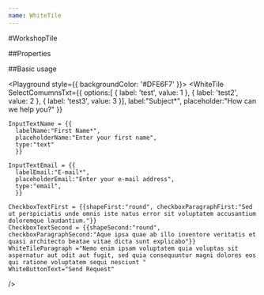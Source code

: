 ```yaml
---
name: WhiteTile
---
```



#WorkshopTile

##Properties

<PropsTable of={WhiteTile} />

##Basic usage

<Playground style={{ backgroundColor: '#DFE6F7' }}>
  <WhiteTile
  SelectComumnsTxt={{
    options:[
      {
        label: 'test',
        value: 1
      },
      {
        label: 'test2',
        value: 2
      },
      {
        label: 'test3',
        value: 3
      }],
      label:"Subject*",
      placeholder:"How can we help you?"
      }}

    InputTextName = {{
      labelName:"First Name*",
      placeholderName:"Enter your first name",
      type:"text"
      }}

    InputTextEmail = {{
      labelEmail:"E-mail*",
      placeholderEmail:"Enter your e-mail address",
      type:"email",
      }}

    CheckboxTextFirst = {{shapeFirst:"round", checkboxParagraphFirst:"Sed ut perspiciatis unde omnis iste natus error sit voluptatem accusantium doloremque laudantium."}}
    CheckboxTextSecond = {{shapeSecond:"round", checkboxParagraphSecond:"Aque ipsa quae ab illo inventore veritatis et quasi architecto beatae vitae dicta sunt explicabo"}}
    WhiteTileParagraph ="Nemo enim ipsam voluptatem quia voluptas sit aspernatur aut odit aut fugit, sed quia consequuntur magni dolores eos qui ratione voluptatem sequi nesciunt "
    WhiteButtonText="Send Request"

/>

</Playground>
